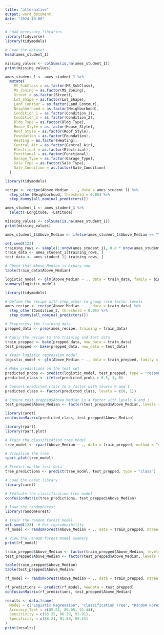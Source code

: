 ---
title: "alternative"
output: word_document
date: "2024-10-08"
---

```{r}

# Load necessary libraries
library(tidyverse)
library(tidymodels)

# Load the dataset
head(ames_student_1) 

```
```{r}
missing_values <- colSums(is.na(ames_student_1))
print(missing_values)

```
```{r}
ames_student_1 <- ames_student_1 %>%
  mutate(
    MS_SubClass = as.factor(MS_SubClass),
    MS_Zoning = as.factor(MS_Zoning),
    Street = as.factor(Street),
    Lot_Shape = as.factor(Lot_Shape),
    Land_Contour = as.factor(Land_Contour),
    Neighborhood = as.factor(Neighborhood),
    Condition_1 = as.factor(Condition_1),
    Condition_2 = as.factor(Condition_2),
    Bldg_Type = as.factor(Bldg_Type),
    House_Style = as.factor(House_Style),
    Roof_Style = as.factor(Roof_Style),
    Foundation = as.factor(Foundation),
    Heating = as.factor(Heating),
    Central_Air = as.factor(Central_Air),
    Electrical = as.factor(Electrical),
    Functional = as.factor(Functional),
    Garage_Type = as.factor(Garage_Type),
    Sale_Type = as.factor(Sale_Type),
    Sale_Condition = as.factor(Sale_Condition)
  )

```
```{r}
library(tidymodels)

recipe <- recipe(Above_Median ~ ., data = ames_student_1) %>%
  step_other(Neighborhood, threshold = 0.05) %>%
  step_dummy(all_nominal_predictors())

```
```{r}
ames_student_1 <- ames_student_1 %>%
  select(-Longitude, -Latitude)

```
```{r}
missing_values <- colSums(is.na(ames_student_1))
print(missing_values)

```
```{r}
ames_student_1$Above_Median <- ifelse(ames_student_1$Above_Median == "Yes", 1, 0)

```
```{r}
set.seed(123)
training_rows <- sample(1:nrow(ames_student_1), 0.8 * nrow(ames_student_1))
train_data <- ames_student_1[training_rows, ]
test_data <- ames_student_1[-training_rows, ]

# Check that Above_Median is binary now
table(train_data$Above_Median)

```
```{r}
logistic_model <- glm(Above_Median ~ ., data = train_data, family = binomial)
summary(logistic_model)

```
```{r}

library(tidymodels)

# Define the recipe with step_other to group rare factor levels
ames_recipe <- recipe(Above_Median ~ ., data = train_data) %>%
  step_other(Condition_2, threshold = 0.05) %>%
  step_dummy(all_nominal_predictors())

# Preprocess the training data
prepped_data <- prep(ames_recipe, training = train_data)

# Apply the recipe to the training and test data
train_prepped <- bake(prepped_data, new_data = train_data)
test_prepped <- bake(prepped_data, new_data = test_data)

```
```{r}

# Train logistic regression model
logistic_model <- glm(Above_Median ~ ., data = train_prepped, family = binomial)

# Make predictions on the test set
predicted_probs <- predict(logistic_model, test_prepped, type = "response")
predicted_class <- ifelse(predicted_probs > 0.5, 1, 0)

# Convert predicted_class to a factor with levels 0 and 1
predicted_class <- factor(predicted_class, levels = c(0, 1))

# Ensure test_prepped$Above_Median is a factor with levels 0 and 1
test_prepped$Above_Median <- factor(test_prepped$Above_Median, levels = c(0, 1))

```
```{r}
library(caret)
confusionMatrix(predicted_class, test_prepped$Above_Median)

```
```{r}
library(rpart)
library(rpart.plot)

# Train the classification tree model
tree_model <- rpart(Above_Median ~ ., data = train_prepped, method = "class")

# Visualize the tree
rpart.plot(tree_model)

```
```{r}
# Predict on the test data
tree_predictions <- predict(tree_model, test_prepped, type = "class")
```
```{r}
# Load the caret library
library(caret)
```
```{r}
# Evaluate the classification tree model
confusionMatrix(tree_predictions, test_prepped$Above_Median)

```
```{r}
# load the randomForest
library(randomForest)

# Train the random forest model
set.seed(123)  # For reproducibility
rf_model <- randomForest(Above_Median ~ ., data = train_prepped, ntree = 500, mtry = 3, importance = TRUE)

# View the random forest model summary
print(rf_model)

```
```{r}
train_prepped$Above_Median <- factor(train_prepped$Above_Median, levels = c(0, 1))
test_prepped$Above_Median <- factor(test_prepped$Above_Median, levels = c(0, 1))

```
```{r}
table(train_prepped$Above_Median)
table(test_prepped$Above_Median)

```
```{r}
rf_model <- randomForest(Above_Median ~ ., data = train_prepped, ntree = 500, mtry = 3, importance = TRUE, type = "classification")

```
```{r}
rf_predictions <- predict(rf_model, newdata = test_prepped)
confusionMatrix(rf_predictions, test_prepped$Above_Median)

```
```{r}
results <- data.frame(
  Model = c("Logistic Regression", "Classification Tree", "Random Forest"),
  Accuracy_Test = c(85.82, 89.05, 91.44),
  Sensitivity = c(83.25, 86.29, 93.91),
  Specificity = c(88.21, 91.59, 89.15)
)
print(results)

```

